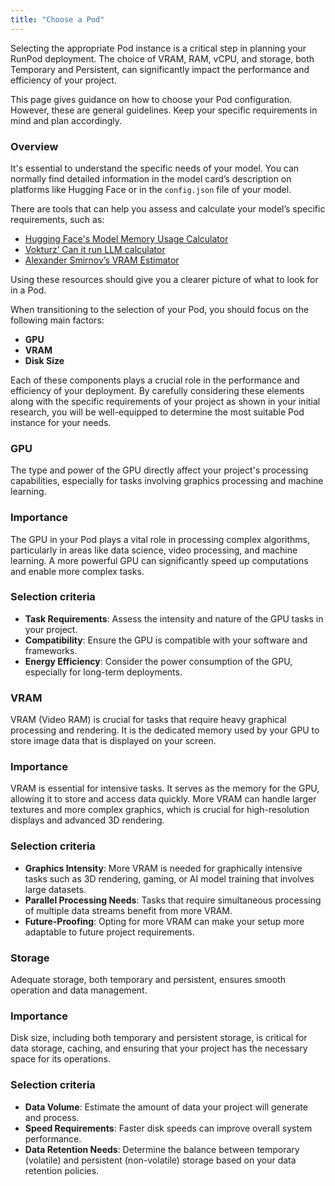 ```yaml
---
title: "Choose a Pod"
---
```


Selecting the appropriate Pod instance is a critical step in planning your RunPod deployment. The choice of VRAM, RAM, vCPU, and storage, both Temporary and Persistent, can significantly impact the performance and efficiency of your project.

This page gives guidance on how to choose your Pod configuration. However, these are general guidelines. Keep your specific requirements in mind and plan accordingly.

### Overview

It's essential to understand the specific needs of your model. You can normally find detailed information in the model card’s description on platforms like Hugging Face or in the `config.json` file of your model.

There are tools that can help you assess and calculate your model’s specific requirements, such as:

* [Hugging Face's Model Memory Usage Calculator](https://huggingface.co/spaces/hf-accelerate/model-memory-usage)
* [Vokturz’ Can it run LLM calculator](https://huggingface.co/spaces/Vokturz/can-it-run-llm)
* [Alexander Smirnov’s VRAM Estimator](https://vram.asmirnov.xyz)

Using these resources should give you a clearer picture of what to look for in a Pod.

When transitioning to the selection of your Pod, you should focus on the following main factors:

* **GPU**
* **VRAM**
* **Disk Size**

Each of these components plays a crucial role in the performance and efficiency of your deployment. By carefully considering these elements along with the specific requirements of your project as shown in your initial research, you will be well-equipped to determine the most suitable Pod instance for your needs.

### GPU

The type and power of the GPU directly affect your project's processing capabilities, especially for tasks involving graphics processing and machine learning.

### Importance

The GPU in your Pod plays a vital role in processing complex algorithms, particularly in areas like data science, video processing, and machine learning. A more powerful GPU can significantly speed up computations and enable more complex tasks.

### Selection criteria

* **Task Requirements**: Assess the intensity and nature of the GPU tasks in your project.
* **Compatibility**: Ensure the GPU is compatible with your software and frameworks.
* **Energy Efficiency**: Consider the power consumption of the GPU, especially for long-term deployments.

### VRAM

VRAM (Video RAM) is crucial for tasks that require heavy graphical processing and rendering. It is the dedicated memory used by your GPU to store image data that is displayed on your screen.

### Importance

VRAM is essential for intensive tasks. It serves as the memory for the GPU, allowing it to store and access data quickly. More VRAM can handle larger textures and more complex graphics, which is crucial for high-resolution displays and advanced 3D rendering.

### Selection criteria

* **Graphics Intensity**: More VRAM is needed for graphically intensive tasks such as 3D rendering, gaming, or AI model training that involves large datasets.
* **Parallel Processing Needs**: Tasks that require simultaneous processing of multiple data streams benefit from more VRAM.
* **Future-Proofing**: Opting for more VRAM can make your setup more adaptable to future project requirements.

### Storage

Adequate storage, both temporary and persistent, ensures smooth operation and data management.

### Importance

Disk size, including both temporary and persistent storage, is critical for data storage, caching, and ensuring that your project has the necessary space for its operations.

### Selection criteria

* **Data Volume**: Estimate the amount of data your project will generate and process.
* **Speed Requirements**: Faster disk speeds can improve overall system performance.
* **Data Retention Needs**: Determine the balance between temporary (volatile) and persistent (non-volatile) storage based on your data retention policies.
